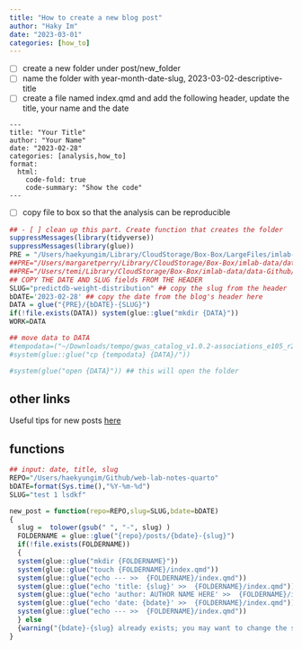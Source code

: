 ```yaml
---
title: "How to create a new blog post"
author: "Haky Im"
date: "2023-03-01"
categories: [how_to]
---
```


-   [ ] create a new folder under post/new_folder
-   [ ] name the folder with year-month-date-slug, 2023-03-02-descriptive-title
-   [ ] create a file named index.qmd and add the following header, update the title, your name and the date

```
---
title: "Your Title"
author: "Your Name"
date: "2023-02-28"
categories: [analysis,how_to]
format:
  html:
    code-fold: true
    code-summary: "Show the code"
---
```

-   [ ] copy file to box so that the analysis can be reproducible

```r
## - [ ] clean up this part. Create function that creates the folder
suppressMessages(library(tidyverse))
suppressMessages(library(glue))
PRE = "/Users/haekyungim/Library/CloudStorage/Box-Box/LargeFiles/imlab-data/data-Github/web-data"
##PRE="/Users/margaretperry/Library/CloudStorage/Box-Box/imlab-data/data-Github/web-data "
##PRE="/Users/temi/Library/CloudStorage/Box-Box/imlab-data/data-Github/web-data"
## COPY THE DATE AND SLUG fields FROM THE HEADER
SLUG="predictdb-weight-distribution" ## copy the slug from the header
bDATE='2023-02-28' ## copy the date from the blog's header here
DATA = glue("{PRE}/{bDATE}-{SLUG}")
if(!file.exists(DATA)) system(glue::glue("mkdir {DATA}"))
WORK=DATA

## move data to DATA
#tempodata=("~/Downloads/tempo/gwas_catalog_v1.0.2-associations_e105_r2022-04-07.tsv")
#system(glue::glue("cp {tempodata} {DATA}/"))

#system(glue("open {DATA}")) ## this will open the folder 
```

## other links

Useful tips for new posts [here](https://samanthacsik.github.io/posts/2022-10-24-quarto-blogs/#vi.-a-note-on-adding-an-additional-blog-or-more-to-your-site)

## functions

```r

## input: date, title, slug
REPO="/Users/haekyungim/Github/web-lab-notes-quarto"
bDATE=format(Sys.time(),"%Y-%m-%d")
SLUG="test 1 lsdkf"

new_post = function(repo=REPO,slug=SLUG,bdate=bDATE)
{ 
  slug =  tolower(gsub(" ", "-", slug) )
  FOLDERNAME = glue::glue("{repo}/posts/{bdate}-{slug}")
  if(!file.exists(FOLDERNAME))
  {
  system(glue::glue("mkdir {FOLDERNAME}"))
  system(glue::glue("touch {FOLDERNAME}/index.qmd"))
  system(glue::glue("echo --- >>  {FOLDERNAME}/index.qmd"))
  system(glue::glue("echo 'title: {slug}' >>  {FOLDERNAME}/index.qmd"))
  system(glue::glue("echo 'author: AUTHOR NAME HERE' >>  {FOLDERNAME}/index.qmd"))
  system(glue::glue("echo 'date: {bdate}' >>  {FOLDERNAME}/index.qmd"))
  system(glue::glue("echo --- >>  {FOLDERNAME}/index.qmd"))
  } else
  {warning("{bdate}-{slug} already exists; you may want to change the slug")}
}

```
